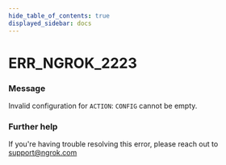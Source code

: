 ```yaml
---
hide_table_of_contents: true
displayed_sidebar: docs
---
```



# ERR_NGROK_2223

### Message

Invalid configuration for `ACTION`: `CONFIG` cannot be empty.

### Further help

If you're having trouble resolving this error, please reach out to [support@ngrok.com](mailto:support@ngrok.com?subject=Help%20with%20ERR_NGROK_2223)

<ErrorDetails error="err_ngrok_2223" />
